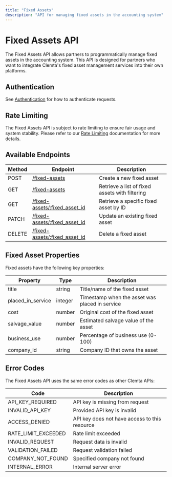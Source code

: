 ```yaml
---
title: "Fixed Assets"
description: "API for managing fixed assets in the accounting system"
---
```


# Fixed Assets API

The Fixed Assets API allows partners to programmatically manage fixed assets in the accounting system. This API is designed for partners who want to integrate Clemta's fixed asset management services into their own platforms.

## Authentication

See [Authentication](/api-reference/authentication) for how to authenticate requests.

## Rate Limiting

The Fixed Assets API is subject to rate limiting to ensure fair usage and system stability. Please refer to our [Rate Limiting](/api-reference/rate-limiting) documentation for more details.

## Available Endpoints

| Method | Endpoint                                                                                   | Description                                    |
| ------ | ------------------------------------------------------------------------------------------ | ---------------------------------------------- |
| POST   | [/fixed-assets](/api-reference/accounting/fixed-assets/create-fixed-asset)                 | Create a new fixed asset                       |
| GET    | [/fixed-assets](/api-reference/accounting/fixed-assets/list-fixed-assets)                  | Retrieve a list of fixed assets with filtering |
| GET    | [/fixed-assets/:fixed_asset_id](/api-reference/accounting/fixed-assets/get-fixed-asset)    | Retrieve a specific fixed asset by ID          |
| PATCH  | [/fixed-assets/:fixed_asset_id](/api-reference/accounting/fixed-assets/update-fixed-asset) | Update an existing fixed asset                 |
| DELETE | [/fixed-assets/:fixed_asset_id](/api-reference/accounting/fixed-assets/delete-fixed-asset) | Delete a fixed asset                           |

## Fixed Asset Properties

Fixed assets have the following key properties:

| Property          | Type    | Description                                    |
| ----------------- | ------- | ---------------------------------------------- |
| title             | string  | Title/name of the fixed asset                  |
| placed_in_service | integer | Timestamp when the asset was placed in service |
| cost              | number  | Original cost of the fixed asset               |
| salvage_value     | number  | Estimated salvage value of the asset           |
| business_use      | number  | Percentage of business use (0-100)             |
| company_id        | string  | Company ID that owns the asset                 |

## Error Codes

The Fixed Assets API uses the same error codes as other Clemta APIs:

| Code                | Description                                   |
| ------------------- | --------------------------------------------- |
| API_KEY_REQUIRED    | API key is missing from request               |
| INVALID_API_KEY     | Provided API key is invalid                   |
| ACCESS_DENIED       | API key does not have access to this resource |
| RATE_LIMIT_EXCEEDED | Rate limit exceeded                           |
| INVALID_REQUEST     | Request data is invalid                       |
| VALIDATION_FAILED   | Request validation failed                     |
| COMPANY_NOT_FOUND   | Specified company not found                   |
| INTERNAL_ERROR      | Internal server error                         |
